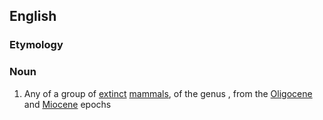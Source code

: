 ==English==
{{rfimage}}
{{wikipedia|Indricotheriinae}}
{{wikispecies|Hyracodontidae}}<!--genus not mentioned at Wikispecies 3/3/2013-->

===Etymology===
{{rfe}}

===Noun===
{{en-noun}}

# Any of a group of [[extinct]] [[mammal]]s, of the genus {{taxlink|Indricotherium|genus}}, from the [[Oligocene]] and [[Miocene]] epochs